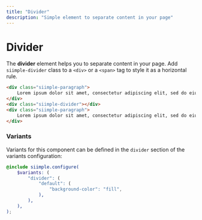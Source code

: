 ```yaml
---
title: "Divider"
description: "Simple element to separate content in your page"
---
```


# Divider

The **divider** element helps you to separate content in your page. Add `siimple-divider` class to a `<div>` or a `<span>` tag to style it as a horizontal rule.

```html live=true
<div class="siimple-paragraph">
    Lorem ipsum dolor sit amet, consectetur adipiscing elit, sed do eiusmod tempor incididunt ut labore et dolore magna aliqua.
</div>
<div class="siimple-divider"></div>
<div class="siimple-paragraph">
    Lorem ipsum dolor sit amet, consectetur adipiscing elit, sed do eiusmod tempor incididunt ut labore et dolore magna aliqua.
</div>
```

### Variants

Variants for this component can be defined in the `divider` section of the variants configuration:

```scss
@include siimple.configure(
    $variants: (
        "divider": (
            "default": (
                "background-color": "fill",
            ),
        ),
    ),
);
```
